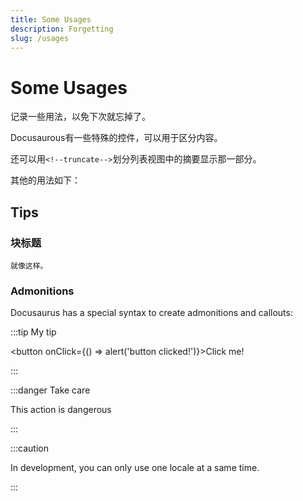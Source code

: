 ```yaml
---
title: Some Usages
description: Forgetting
slug: /usages
---
```


# Some Usages

记录一些用法，以免下次就忘掉了。

Docusaurous有一些特殊的控件，可以用于区分内容。

还可以用``<!--truncate-->``划分列表视图中的摘要显示那一部分。

<!--truncate-->

其他的用法如下：

## Tips

### 块标题
```text title="可以写text title"
就像这样。
```

### Admonitions

Docusaurus has a special syntax to create admonitions and callouts:

:::tip My tip

<button onClick={() => alert('button clicked!')}>Click me!</button>

:::

:::danger Take care

This action is dangerous

:::

:::caution

In development, you can only use one locale at a same time.

:::

